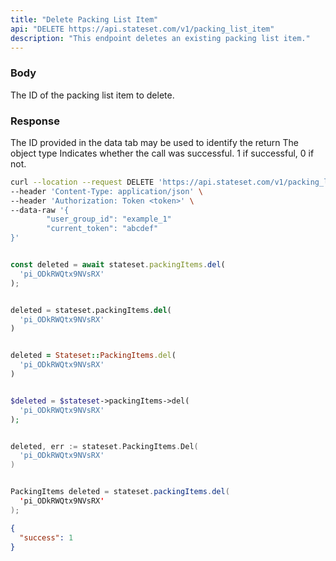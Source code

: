 ```yaml
---
title: "Delete Packing List Item"
api: "DELETE https://api.stateset.com/v1/packing_list_item"
description: "This endpoint deletes an existing packing list item."
---
```


### Body

<ParamField body="id" type="string">
  The ID of the packing list item to delete.
</ParamField>

### Response

<ResponseField name="id" type="string">
  The ID provided in the data tab may be used to identify the return
</ResponseField>

<ResponseField name="object" type="string">
  The object type
</ResponseField>

<ResponseField name="success" type="number">
  Indicates whether the call was successful. 1 if successful, 0 if not.
</ResponseField>

<RequestExample>

```bash cURL
curl --location --request DELETE 'https://api.stateset.com/v1/packing_list_item' \
--header 'Content-Type: application/json' \
--header 'Authorization: Token <token>' \
--data-raw '{
		"user_group_id": "example_1"
		"current_token": "abcdef"
}'
```

```javascript Node.js

const deleted = await stateset.packingItems.del(
  'pi_ODkRWQtx9NVsRX'
);

```

```python Python

deleted = stateset.packingItems.del(
  'pi_ODkRWQtx9NVsRX'
)

```

```ruby Ruby

deleted = Stateset::PackingItems.del(
  'pi_ODkRWQtx9NVsRX'
)

```

```php PHP

$deleted = $stateset->packingItems->del(
  'pi_ODkRWQtx9NVsRX'
);

```

```go Go

deleted, err := stateset.PackingItems.Del(
  'pi_ODkRWQtx9NVsRX'
)

```

```java Java

PackingItems deleted = stateset.packingItems.del(
  'pi_ODkRWQtx9NVsRX'
);

```

</RequestExample>

<ResponseExample>

```json Response
{
  "success": 1
}
```

</ResponseExample>

